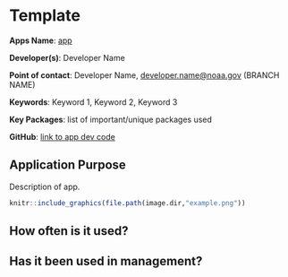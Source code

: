 # Template

**Apps Name**: [app](link to app)

**Developer(s)**: Developer Name
  
**Point of contact**: Developer Name, <developer.name@noaa.gov> (BRANCH NAME)
  
**Keywords**: Keyword 1, Keyword 2, Keyword 3

**Key Packages**: list of important/unique packages used

**GitHub**: [link to app dev code](link to app dev code)

## Application Purpose

Description of app.

```r
knitr::include_graphics(file.path(image.dir,"example.png"))
```


## How often is it used? 

## Has it been used in management?

